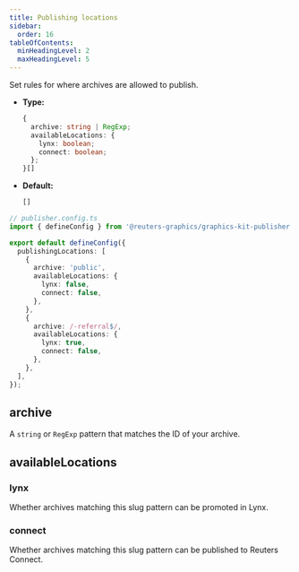 ```yaml
---
title: Publishing locations
sidebar:
  order: 16
tableOfContents:
  minHeadingLevel: 2
  maxHeadingLevel: 5
---
```


Set rules for where archives are allowed to publish.

- **Type:**
  ```typescript
  {
    archive: string | RegExp;
    availableLocations: {
      lynx: boolean;
      connect: boolean;
    };
  }[]
  ```
- **Default:**
  ```typescript
  []
  ```



```typescript
// publisher.config.ts
import { defineConfig } from '@reuters-graphics/graphics-kit-publisher';

export default defineConfig({
  publishingLocations: [
    {
      archive: 'public',
      availableLocations: {
        lynx: false,
        connect: false,
      },
    },
    {
      archive: /-referral$/,
      availableLocations: {
        lynx: true,
        connect: false,
      },
    },
  ],
});
```

## archive

A `string` or `RegExp` pattern that matches the ID of your archive.

## availableLocations

### lynx
Whether archives matching this slug pattern can be promoted in Lynx.

### connect
Whether archives matching this slug pattern can be published to Reuters Connect.
